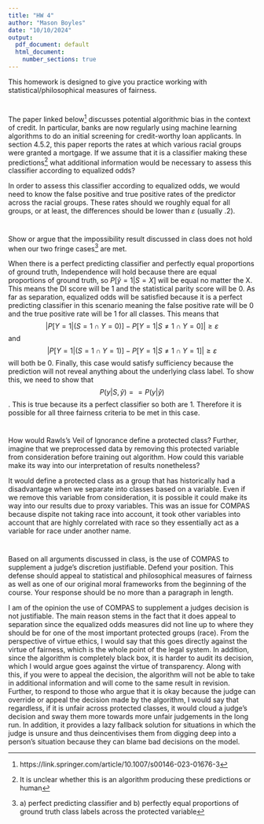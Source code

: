 ```yaml
---
title: "HW 4"
author: "Mason Boyles"
date: "10/10/2024"
output:
  pdf_document: default
  html_document:
    number_sections: true
---
```


This homework is designed to give you practice working with statistical/philosophical measures of fairness. 

#
The paper linked below^[https://link.springer.com/article/10.1007/s00146-023-01676-3] discusses potential algorithmic bias in the context of credit.  In particular, banks are now regularly using machine learning algorithms to do an initial screening for credit-worthy loan applicants.  In section 4.5.2, this paper reports the rates at which various racial groups were granted a mortgage.  If we assume that it is a classifier making these predictions^[It is unclear whether this is an algorithm producing these predictions or human] what additional information would be necessary to assess this classifier according to equalized odds?

In order to assess this classifier according to equalized odds, we would need to know the false positive and true positive rates of the predictor across the racial groups. These rates should we roughly equal for all groups, or at least, the differences should be lower than $\varepsilon$ (usually .2).

#
Show or argue that the impossibility result discussed in class does not hold when our two fringe cases^[a) perfect predicting classifier and b) perfectly equal proportions of ground truth class labels across the protected variable] are met.  

When there is a perfect predicting classifier and perfectly equal proportions of ground truth, Independence will hold because there are equal proportions of ground truth, so $P[\hat{y} = 1 | S = X]$ will be equal no matter the X. This means the DI score will be 1 and the statistical parity score will be 0. As far as separation, equalized odds will be satisfied because it is a perfect predicting classifier in this scenario meaning the false positive rate will be 0 and the true positive rate will be 1 for all classes. This means that $$| P[Y=1 | (S=1 \cap Y=0)] - P[Y=1 | S \neq 1 \cap Y=0] | \geq \varepsilon $$ and $$| P[Y=1 | (S=1 \cap Y=1)] - P[Y=1 | S \neq 1 \cap Y=1] | \geq \varepsilon$$ will both be 0. Finally, this case would satisfy sufficiency because the prediction will not reveal anything about the underlying class label. To show this, we need to show that $$P(y | S, \hat{y} ) == P(y | \hat{y})$$. This is true because its a perfect classifier so both are 1. Therefore it is possible for all three fairness criteria to be met in this case.

#

How would Rawls's Veil of Ignorance define a protected class?  Further, imagine that we preprocessed data by removing this protected variable from consideration before training out algorithm.  How could this variable make its way into our interpretation of results nonetheless?

It would define a protected class as a group that has historically had a disadvantage when we separate into classes based on a variable. Even if we remove this variable from consideration, it is possible it could make its way into our results due to proxy variables. This was an issue for COMPAS because dispite not taking race into account, it took other variables into account that are highly correlated with race so they essentially act as a variable for race under another name. 

#

Based on all arguments discussed in class, is the use of COMPAS to supplement a judge's discretion justifiable.  Defend your position.  This defense should appeal to statistical and philosophical measures of fairness as well as one of our original moral frameworks from the beginning of the course.  Your response should be no more than a paragraph in length. 

I am of the opinion the use of COMPAS to supplement a judges decision is not justifiable. The main reason stems in the fact that it does appeal to separation since the equalized odds measures did not line up to where they should be for one of the most important protected groups (race). From the perspective of virtue ethics, I would say that this goes directly against the virtue of fairness, which is the whole point of the legal system. In addition, since the algorithm is completely black box, it is harder to audit its decision, which I would argue goes against the virtue of transparency. Along with this, if you were to appeal the decision, the algorithm will not be able to take in additional information and will come to the same result in revision. Further, to respond to those who argue that it is okay because the judge can override or appeal the decision made by the algorithm, I would say that regardless, if it is unfair across protected classes, it would cloud a judge's decision and sway them more towards more unfair judgements in the long run. In addition, it provides a lazy fallback solution for situations in which the judge is unsure and thus deincentivises them from digging deep into a person's situation because they can blame bad decisions on the model.



